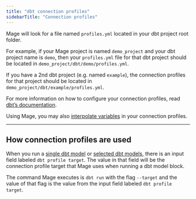 ```yaml
---
title: "dbt connection profiles"
sidebarTitle: "Connection profiles"
---
```


Mage will look for a file named `profiles.yml` located in your dbt project root
folder.

For example, if your Mage project is named `demo_project` and your dbt project
name is `demo`, then your `profiles.yml` file for that dbt project should be
located in `demo_project/dbt/demo/profiles.yml`.

If you have a 2nd dbt project (e.g. named `example`), the connection profiles
for that project should be located in `demo_project/dbt/example/profiles.yml`.

For more information on how to configure your connection profiles, read
[dbt’s documentation](https://docs.getdbt.com/docs/get-started/connection-profiles).

Using Mage, you may also [interpolate variables](/dbt/variable-interpolation) in your connection profiles.

---

## How connection profiles are used

When you run a [single dbt model](/dbt/run-single-model) or
[selected dbt models](/dbt/run-selected-model), there is an input field labeled
`dbt profile target`. The value in that field will be the connection profile
target that Mage uses when running a dbt model block.

The command Mage executes is `dbt run` with the flag `--target` and the value of
that flag is the value from the input field labeled `dbt profile target`.
